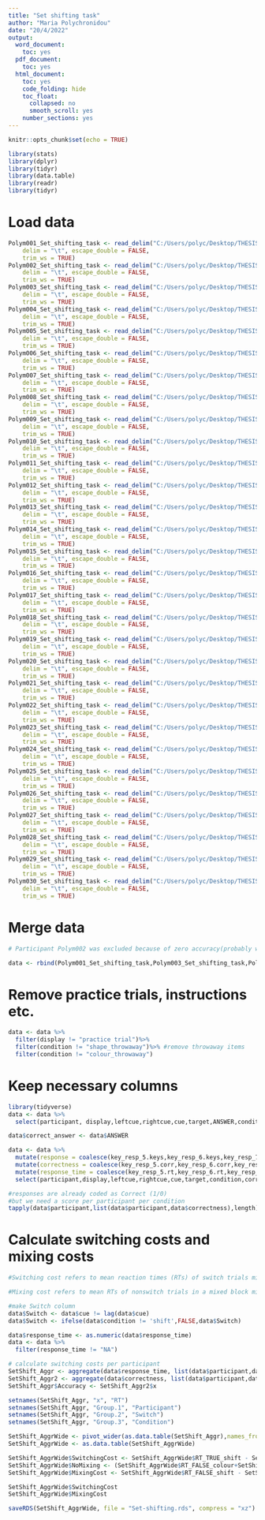 ---
title: "Set shifting task"
author: "Maria Polychronidou"
date: "20/4/2022"
output:
  word_document:
    toc: yes
  pdf_document:
    toc: yes
  html_document:
    toc: yes
    code_folding: hide
    toc_float:
      collapsed: no
      smooth_scroll: yes
    number_sections: yes
---

```{r setup, include=FALSE}
knitr::opts_chunk$set(echo = TRUE)
```

```{r}
library(stats)
library(dplyr)
library(tidyr)
library(data.table)
library(readr)
library(tidyr)
```


# Load data

```{r}
Polym001_Set_shifting_task <- read_delim("C:/Users/polyc/Desktop/THESIS/ANALYSIS/COGNITIVE TASKS/Set-shifting txt files/Polym001_Set shifting task.txt", 
    delim = "\t", escape_double = FALSE, 
    trim_ws = TRUE)
Polym002_Set_shifting_task <- read_delim("C:/Users/polyc/Desktop/THESIS/ANALYSIS/COGNITIVE TASKS/Set-shifting txt files/Polym002_Set shifting task.txt", 
    delim = "\t", escape_double = FALSE, 
    trim_ws = TRUE)
Polym003_Set_shifting_task <- read_delim("C:/Users/polyc/Desktop/THESIS/ANALYSIS/COGNITIVE TASKS/Set-shifting txt files/Polym003_Set shifting task.txt", 
    delim = "\t", escape_double = FALSE, 
    trim_ws = TRUE)
Polym004_Set_shifting_task <- read_delim("C:/Users/polyc/Desktop/THESIS/ANALYSIS/COGNITIVE TASKS/Set-shifting txt files/Polym004_Set shifting task.txt", 
    delim = "\t", escape_double = FALSE, 
    trim_ws = TRUE)
Polym005_Set_shifting_task <- read_delim("C:/Users/polyc/Desktop/THESIS/ANALYSIS/COGNITIVE TASKS/Set-shifting txt files/Polym005_Set shifting task.txt", 
    delim = "\t", escape_double = FALSE, 
    trim_ws = TRUE)
Polym006_Set_shifting_task <- read_delim("C:/Users/polyc/Desktop/THESIS/ANALYSIS/COGNITIVE TASKS/Set-shifting txt files/Polym006_Set shifting task.txt", 
    delim = "\t", escape_double = FALSE, 
    trim_ws = TRUE)
Polym007_Set_shifting_task <- read_delim("C:/Users/polyc/Desktop/THESIS/ANALYSIS/COGNITIVE TASKS/Set-shifting txt files/Polym007_Set shifting task.txt", 
    delim = "\t", escape_double = FALSE, 
    trim_ws = TRUE)
Polym008_Set_shifting_task <- read_delim("C:/Users/polyc/Desktop/THESIS/ANALYSIS/COGNITIVE TASKS/Set-shifting txt files/Polym008_Set shifting task.txt", 
    delim = "\t", escape_double = FALSE, 
    trim_ws = TRUE)
Polym009_Set_shifting_task <- read_delim("C:/Users/polyc/Desktop/THESIS/ANALYSIS/COGNITIVE TASKS/Set-shifting txt files/Polym009_Set shifting task.txt", 
    delim = "\t", escape_double = FALSE, 
    trim_ws = TRUE)
Polym010_Set_shifting_task <- read_delim("C:/Users/polyc/Desktop/THESIS/ANALYSIS/COGNITIVE TASKS/Set-shifting txt files/Polym010_Set shifting task.txt", 
    delim = "\t", escape_double = FALSE, 
    trim_ws = TRUE)
Polym011_Set_shifting_task <- read_delim("C:/Users/polyc/Desktop/THESIS/ANALYSIS/COGNITIVE TASKS/Set-shifting txt files/Polym011_Set shifting task.txt", 
    delim = "\t", escape_double = FALSE, 
    trim_ws = TRUE)
Polym012_Set_shifting_task <- read_delim("C:/Users/polyc/Desktop/THESIS/ANALYSIS/COGNITIVE TASKS/Set-shifting txt files/Polym012_Set shifting task.txt", 
    delim = "\t", escape_double = FALSE, 
    trim_ws = TRUE)
Polym013_Set_shifting_task <- read_delim("C:/Users/polyc/Desktop/THESIS/ANALYSIS/COGNITIVE TASKS/Set-shifting txt files/Polym013_Set shifting task.txt", 
    delim = "\t", escape_double = FALSE, 
    trim_ws = TRUE)
Polym014_Set_shifting_task <- read_delim("C:/Users/polyc/Desktop/THESIS/ANALYSIS/COGNITIVE TASKS/Set-shifting txt files/Polym014_Set shifting task.txt", 
    delim = "\t", escape_double = FALSE, 
    trim_ws = TRUE)
Polym015_Set_shifting_task <- read_delim("C:/Users/polyc/Desktop/THESIS/ANALYSIS/COGNITIVE TASKS/Set-shifting txt files/Polym015_Set shifting task.txt", 
    delim = "\t", escape_double = FALSE, 
    trim_ws = TRUE)
Polym016_Set_shifting_task <- read_delim("C:/Users/polyc/Desktop/THESIS/ANALYSIS/COGNITIVE TASKS/Set-shifting txt files/Polym016_Set shifting task.txt", 
    delim = "\t", escape_double = FALSE, 
    trim_ws = TRUE)
Polym017_Set_shifting_task <- read_delim("C:/Users/polyc/Desktop/THESIS/ANALYSIS/COGNITIVE TASKS/Set-shifting txt files/Polym017_Set shifting task.txt", 
    delim = "\t", escape_double = FALSE, 
    trim_ws = TRUE)
Polym018_Set_shifting_task <- read_delim("C:/Users/polyc/Desktop/THESIS/ANALYSIS/COGNITIVE TASKS/Set-shifting txt files/Polym018_Set shifting task.txt", 
    delim = "\t", escape_double = FALSE, 
    trim_ws = TRUE)
Polym019_Set_shifting_task <- read_delim("C:/Users/polyc/Desktop/THESIS/ANALYSIS/COGNITIVE TASKS/Set-shifting txt files/Polym019_Set shifting task.txt", 
    delim = "\t", escape_double = FALSE, 
    trim_ws = TRUE)
Polym020_Set_shifting_task <- read_delim("C:/Users/polyc/Desktop/THESIS/ANALYSIS/COGNITIVE TASKS/Set-shifting txt files/Polym020_Set shifting task.txt", 
    delim = "\t", escape_double = FALSE, 
    trim_ws = TRUE)
Polym021_Set_shifting_task <- read_delim("C:/Users/polyc/Desktop/THESIS/ANALYSIS/COGNITIVE TASKS/Set-shifting txt files/Polym021_Set shifting task.txt", 
    delim = "\t", escape_double = FALSE, 
    trim_ws = TRUE)
Polym022_Set_shifting_task <- read_delim("C:/Users/polyc/Desktop/THESIS/ANALYSIS/COGNITIVE TASKS/Set-shifting txt files/Polym022_Set shifting task.txt", 
    delim = "\t", escape_double = FALSE, 
    trim_ws = TRUE)
Polym023_Set_shifting_task <- read_delim("C:/Users/polyc/Desktop/THESIS/ANALYSIS/COGNITIVE TASKS/Set-shifting txt files/Polym023_Set shifting task.txt", 
    delim = "\t", escape_double = FALSE, 
    trim_ws = TRUE)
Polym024_Set_shifting_task <- read_delim("C:/Users/polyc/Desktop/THESIS/ANALYSIS/COGNITIVE TASKS/Set-shifting txt files/Polym024_Set shifting task.txt", 
    delim = "\t", escape_double = FALSE, 
    trim_ws = TRUE)
Polym025_Set_shifting_task <- read_delim("C:/Users/polyc/Desktop/THESIS/ANALYSIS/COGNITIVE TASKS/Set-shifting txt files/Polym025_Set shifting task.txt", 
    delim = "\t", escape_double = FALSE, 
    trim_ws = TRUE)
Polym026_Set_shifting_task <- read_delim("C:/Users/polyc/Desktop/THESIS/ANALYSIS/COGNITIVE TASKS/Set-shifting txt files/Polym026_Set shifting task.txt", 
    delim = "\t", escape_double = FALSE, 
    trim_ws = TRUE)
Polym027_Set_shifting_task <- read_delim("C:/Users/polyc/Desktop/THESIS/ANALYSIS/COGNITIVE TASKS/Set-shifting txt files/Polym027_Set shifting task.txt", 
    delim = "\t", escape_double = FALSE, 
    trim_ws = TRUE)
Polym028_Set_shifting_task <- read_delim("C:/Users/polyc/Desktop/THESIS/ANALYSIS/COGNITIVE TASKS/Set-shifting txt files/Polym028_Set shifting task.txt", 
    delim = "\t", escape_double = FALSE, 
    trim_ws = TRUE)
Polym029_Set_shifting_task <- read_delim("C:/Users/polyc/Desktop/THESIS/ANALYSIS/COGNITIVE TASKS/Set-shifting txt files/Polym029_Set shifting task.txt", 
    delim = "\t", escape_double = FALSE, 
    trim_ws = TRUE)
Polym030_Set_shifting_task <- read_delim("C:/Users/polyc/Desktop/THESIS/ANALYSIS/COGNITIVE TASKS/Set-shifting txt files/Polym030_Set shifting task.txt", 
    delim = "\t", escape_double = FALSE, 
    trim_ws = TRUE)

```

# Merge data

```{r}
# Participant Polym002 was excluded because of zero accuracy(probably wrong key presses)

data <- rbind(Polym001_Set_shifting_task,Polym003_Set_shifting_task,Polym004_Set_shifting_task,Polym005_Set_shifting_task,Polym006_Set_shifting_task,Polym007_Set_shifting_task,Polym008_Set_shifting_task,Polym009_Set_shifting_task,Polym010_Set_shifting_task,Polym011_Set_shifting_task,Polym012_Set_shifting_task,Polym013_Set_shifting_task,Polym014_Set_shifting_task,Polym015_Set_shifting_task,Polym016_Set_shifting_task,Polym017_Set_shifting_task,Polym018_Set_shifting_task,Polym019_Set_shifting_task,Polym020_Set_shifting_task,Polym021_Set_shifting_task,Polym022_Set_shifting_task,Polym023_Set_shifting_task,Polym024_Set_shifting_task,Polym025_Set_shifting_task,Polym026_Set_shifting_task,Polym027_Set_shifting_task,Polym028_Set_shifting_task,Polym029_Set_shifting_task,Polym030_Set_shifting_task)
```

# Remove practice trials, instructions etc.
```{r}
data <- data %>% 
  filter(display != "practice trial")%>%
  filter(condition != "shape_throwaway")%>% #remove throwaway items
  filter(condition != "colour_throwaway")
```

# Keep necessary columns

```{r}
library(tidyverse)
data <- data %>%
  select(participant, display,leftcue,rightcue,cue,target,ANSWER,condition,key_resp_5.keys,key_resp_5.corr,key_resp_5.rt,key_resp_6.keys,key_resp_6.corr,key_resp_6.rt,key_resp_7.keys,key_resp_7.corr,key_resp_7.rt)

data$correct_answer <- data$ANSWER

data <- data %>%
  mutate(response = coalesce(key_resp_5.keys,key_resp_6.keys,key_resp_7.keys)) %>% 
  mutate(correctness = coalesce(key_resp_5.corr,key_resp_6.corr,key_resp_7.corr))%>% 
  mutate(response_time = coalesce(key_resp_5.rt,key_resp_6.rt,key_resp_7.rt)) %>%
  select(participant,display,leftcue,rightcue,cue,target,condition,correct_answer,response,correctness,response_time)
```

```{r}
#responses are already coded as Correct (1/0)
#but we need a score per participant per condition
tapply(data$participant,list(data$participant,data$correctness),length)
```

# Calculate switching costs and mixing costs

```{r}
#Switching cost refers to mean reaction times (RTs) of switch trials minus mean RTs of non-switch trials within a mixed block, i.e., within the task block where switching takes place. 

#Mixing cost refers to mean RTs of nonswitch trials in a mixed block minus mean RTs of single task trials where no switching takes place.

#make Switch column
data$Switch <- data$cue != lag(data$cue) 
data$Switch <- ifelse(data$condition != 'shift',FALSE,data$Switch)

data$response_time <- as.numeric(data$response_time)
data <- data %>%
  filter(response_time != "NA")

# calculate switching costs per participant
SetShift_Aggr <- aggregate(data$response_time, list(data$participant,data$Switch,data$condition), FUN=mean) 
SetShift_Aggr2 <- aggregate(data$correctness, list(data$participant,data$Switch,data$condition), FUN=mean) 
SetShift_Aggr$Accuracy <- SetShift_Aggr2$x

setnames(SetShift_Aggr, "x", "RT")
setnames(SetShift_Aggr, "Group.1", "Participant")
setnames(SetShift_Aggr, "Group.2", "Switch")
setnames(SetShift_Aggr, "Group.3", "Condition")

SetShift_AggrWide <- pivot_wider(as.data.table(SetShift_Aggr),names_from = c('Switch','Condition'),values_from = c('RT','Accuracy'))
SetShift_AggrWide <- as.data.table(SetShift_AggrWide)

SetShift_AggrWide$SwitchingCost <- SetShift_AggrWide$RT_TRUE_shift - SetShift_AggrWide$RT_FALSE_shift
SetShift_AggrWide$NoMixing <- (SetShift_AggrWide$RT_FALSE_colour+SetShift_AggrWide$RT_FALSE_shape)/2
SetShift_AggrWide$MixingCost <- SetShift_AggrWide$RT_FALSE_shift - SetShift_AggrWide$NoMixing

SetShift_AggrWide$SwitchingCost
SetShift_AggrWide$MixingCost
```


```{r}
saveRDS(SetShift_AggrWide, file = "Set-shifting.rds", compress = "xz")
```









